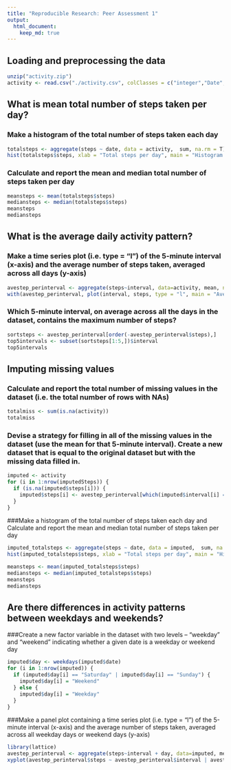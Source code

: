 ```yaml
---
title: "Reproducible Research: Peer Assessment 1"
output: 
  html_document:
    keep_md: true
---
```



## Loading and preprocessing the data
```r
unzip("activity.zip")
activity <- read.csv("./activity.csv", colClasses = c("integer","Date","numeric"), na.strings = "NA")

```

## What is mean total number of steps taken per day?
### Make a histogram of the total number of steps taken each day
```r
totalsteps <- aggregate(steps ~ date, data = activity,  sum, na.rm = T)
hist(totalsteps$steps, xlab = "Total steps per day", main = "Histogram of totalsteps/day")

```
### Calculate and report the mean and median total number of steps taken per day
```r
meansteps <- mean(totalsteps$steps)
mediansteps <- median(totalsteps$steps)
meansteps
mediansteps
```

## What is the average daily activity pattern?
### Make a time series plot (i.e. type = "l") of the 5-minute interval (x-axis) and the average number of steps taken, averaged across all days (y-axis)
```r
avestep_perinterval <- aggregate(steps~interval, data=activity, mean, na.rm=TRUE)
with(avestep_perinterval, plot(interval, steps, type = "l", main = "Average steps for each interval"))

```

### Which 5-minute interval, on average across all the days in the dataset, contains the maximum number of steps?
```r
sortsteps <- avestep_perinterval[order(-avestep_perinterval$steps),]
top5intervals <- subset(sortsteps[1:5,])$interval
top5intervals

```

## Imputing missing values
### Calculate and report the total number of missing values in the dataset (i.e. the total number of rows with NAs)
```r
totalmiss <- sum(is.na(activity))
totalmiss

```

### Devise a strategy for filling in all of the missing values in the dataset (use the mean for that 5-minute interval). Create a new dataset that is equal to the original dataset but with the missing data filled in.
```r
imputed <- activity 
for (i in 1:nrow(imputedSteps)) {
  if (is.na(imputed$steps[i])) {
    imputed$steps[i] <- avestep_perinterval[which(imputed$interval[i] == avestep_perinterval$interval), ]$steps
  }
}
```
###Make a histogram of the total number of steps taken each day and Calculate and report the mean and median total number of steps taken per day
```r
imputed_totalsteps <- aggregate(steps ~ date, data = imputed,  sum, na.rm = T)
hist(imputed_totalsteps$steps, xlab = "Total steps per day", main = "Histogram of totalsteps/day")

meansteps <- mean(imputed_totalsteps$steps)
mediansteps <- median(imputed_totalsteps$steps)
meansteps
mediansteps
```

## Are there differences in activity patterns between weekdays and weekends?
###Create a new factor variable in the dataset with two levels -- "weekday" and "weekend" indicating whether a given date is a weekday or weekend day
```r
imputed$day <- weekdays(imputed$date)
for (i in 1:nrow(imputed)) {
  if (imputed$day[i] == "Saturday" | imputed$day[i] == "Sunday") {
    imputed$day[i] = "Weekend"
  } else {
    imputed$day[i] = "Weekday"
  }
}

```
###Make a panel plot containing a time series plot (i.e. type = "l") of the 5-minute interval (x-axis) and the average number of steps taken, averaged across all weekday days or weekend days (y-axis)
```r
library(lattice)
avestep_perinterval <- aggregate(steps~interval + day, data=imputed, mean)
xyplot(avestep_perinterval$steps ~ avestep_perinterval$interval | avestep_perinterval$day, layout=c(1,2), type = "l", xlab = "Interval", ylab = "Number of steps")

```


